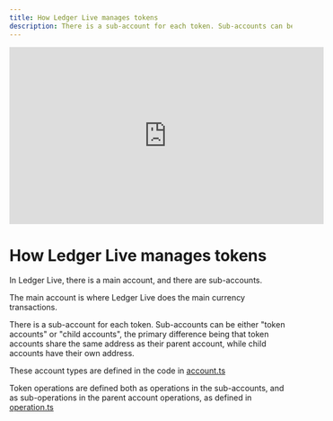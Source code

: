 ```yaml
---
title: How Ledger Live manages tokens
description: There is a sub-account for each token. Sub-accounts can be either token accounts or child accounts, the primary difference being that token accounts share the same address as their parent account, while child accounts have their own address.
---
```




<iframe width="560" height="315" src="https://www.youtube-nocookie.com/embed/DLkn6R63FKY" title="YouTube video player" frameBorder="0" 
allow="accelerometer; autoplay; clipboard-write; encrypted-media; gyroscope; picture-in-picture" allowFullScreen></iframe>

# How Ledger Live manages tokens

In Ledger Live, there is a main account, and there are sub-accounts. 

The main account is where Ledger Live does the main currency transactions.

There is a sub-account for each token. Sub-accounts can be either "token accounts" or "child accounts", the primary difference being that token accounts share the same address as their parent account, while child accounts have their own address.

These account types are defined in the code in [account.ts](https://github.com/LedgerHQ/ledger-live/blob/develop/libs/ledgerjs/packages/types-live/src/account.ts)

Token operations are defined both as operations in the sub-accounts, and as sub-operations in the parent account operations, as defined in [operation.ts](https://github.com/LedgerHQ/ledger-live/blob/develop/libs/ledgerjs/packages/types-live/src/operation.ts)


<Cards num={2}>
  <Card
    title="Integrating Tokens"
    href="/docs/tokens/integrating-tokens"
  />
  <Card
    title="Tokens & Messages"
    href="/docs/tokens/eip712-messages"
  />
</Cards>